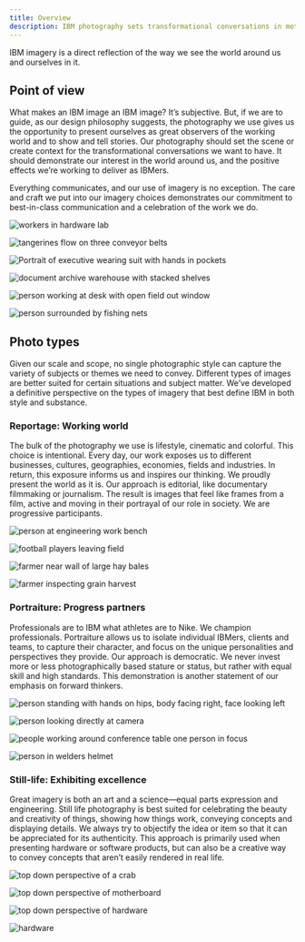 ```yaml
---
title: Overview
description: IBM photography sets transformational conversations in motion. Whether reporting, portraits or still life, learn how it's a direct reflection of the world..
---
```


<PageDescription>

IBM imagery is a direct reflection of the way we see the world around us and
ourselves in it.

</PageDescription>

## Point of view

What makes an IBM image an IBM image? It’s subjective. But, if we are to guide, as our design philosophy suggests, the photography we use gives us the opportunity to present ourselves as great observers of the working world and to show and tell stories. Our photography should set the scene or create context for the transformational conversations we want to have. It should demonstrate our interest in the world around us, and the positive effects we’re working to deliver as IBMers.

Everything communicates, and our use of imagery is no exception. The care and craft we put into our imagery choices demonstrates our commitment to best-in-class communication and a celebration of the work we do.

![workers in hardware lab](./images/overview/pov-1.jpg)

<Row className="gallery-row-padding">
<Column colMd={2} colLg={4}>

![tangerines flow on three conveyor belts](./images/overview/pov-2.jpg)

</Column>
<Column colMd={2} colLg={4}>

![Portrait of executive wearing suit with hands in pockets](./images/overview/pov-3.jpg)

</Column>
</Row>

<Row className="gallery-row-padding">
<Column colMd={4} colLg={8} offsetMd={2} offsetLg={4}>

![document archive warehouse with stacked shelves](./images/overview/pov-4.jpg)

</Column>
</Row>

<Row className="gallery-row-padding">
<Column colMd={4} colLg={8}>

![person working at desk with open field out window](./images/overview/pov-5.jpg)

</Column>
<Column colMd={2} colLg={4}>

![person surrounded by fishing nets](./images/overview/pov-6.jpg)

</Column>
</Row>

## Photo types

Given our scale and scope, no single photographic style can capture the variety of subjects or themes we need to convey. Different types of images are better suited for certain situations and subject matter. We’ve developed a definitive perspective on the types of imagery that best define IBM in both style and substance.

### **Reportage:** Working world

The bulk of the photography we use is lifestyle, cinematic and colorful. This choice is intentional. Every day, our work exposes us to different businesses, cultures, geographies, economies, fields and industries. In return, this exposure informs us and inspires our thinking. We proudly present the world as it is. Our approach is editorial, like documentary filmmaking or journalism. The result is images that feel like frames from a film, active and moving in their portrayal of our role in society. We are progressive participants.

<Row className="gallery-row-padding">

<Column colMd={3} colLg={4}>

![person at engineering work bench](./images/overview/reportage-1.jpg)

</Column>
<Column colMd={3} colLg={4}>

![football players leaving field](./images/overview/reportage-2.jpg)

</Column>

</Row>
<Row className="gallery-row-padding">

<Column colMd={2} colLg={3}>

![farmer near wall of large hay bales](./images/overview/reportage-3.jpg)

</Column>
<Column colMd={4} colLg={5}>

![farmer inspecting grain harvest](./images/overview/reportage-4.jpg)

</Column>

</Row>

### **Portraiture:** Progress partners

Professionals are to IBM what athletes are to Nike. We champion professionals. Portraiture allows us to isolate individual IBMers, clients and teams, to capture their character, and focus on the unique personalities and perspectives they provide. Our approach is democratic. We never invest more or less photographically based stature or status, but rather with equal skill and high standards. This demonstration is another statement of our emphasis on forward thinkers.

<Row className="gallery-row-padding">

<Column colMd={2} colLg={3}>

![person standing with hands on hips, body facing right, face looking left](./images/overview/portraiture-1.jpg)

</Column>
<Column colMd={4} colLg={5}>

![person looking directly at camera](./images/overview/portraiture-2.jpg)

</Column>

</Row>
<Row className="gallery-row-padding">

<Column colMd={4} colLg={5}>

![people working around conference table one person in focus](./images/overview/portraiture-3.jpg)

</Column>
<Column colMd={2} colLg={3}>

![person in welders helmet](./images/overview/portraiture-4.jpg)

</Column>

</Row>

### **Still-life:** Exhibiting excellence

Great imagery is both an art and a science&mdash;equal parts expression and engineering. Still life photography is best suited for celebrating the beauty and creativity of things, showing how things work, conveying concepts and displaying details. We always try to objectify the idea or item so that it can be appreciated for its authenticity. This approach is primarily used when presenting hardware or software products, but can also be a creative way to convey concepts that aren’t easily rendered in real life.

<Row className="gallery-row-padding">

<Column colMd={3} colLg={4}>

![top down perspective of a crab](./images/overview/still-life-1.jpg)

</Column>
<Column colMd={3} colLg={4}>

![top down perspective of motherboard](./images/overview/still-life--2.jpeg)

</Column>

</Row>
<Row className="gallery-row-padding">

<Column colMd={4} colLg={5}>

![top down perspective of hardware](./images/overview/still-life-3.jpg)

</Column>
<Column colMd={2} colLg={3}>

![hardware](./images/overview/still-life-4.jpg)

</Column>

</Row>

